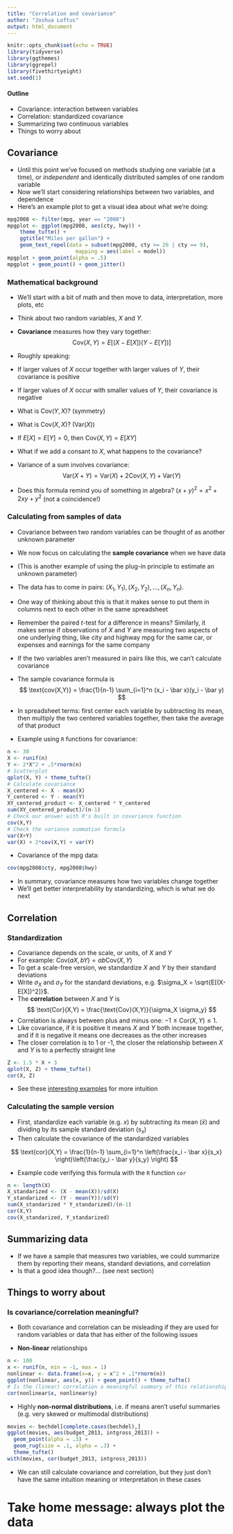 ```yaml
---
title: "Correlation and covariance"
author: "Joshua Loftus"
output: html_document
---
```


```r
knitr::opts_chunk$set(echo = TRUE)
library(tidyverse)
library(ggthemes)
library(ggrepel)
library(fivethirtyeight)
set.seed(1)
```

#### Outline

- Covariance: interaction between variables
- Correlation: standardized covariance
- Summarizing two continuous variables
- Things to worry about

## Covariance

- Until this point we've focused on methods studying one variable (at a time), or *independent* and identically distributed samples of one random variable
- Now we'll start considering relationships between two variables, and dependence
- Here's an example plot to get a visual idea about what we're doing:

```r
mpg2008 <- filter(mpg, year == "2008")
mpgplot <- ggplot(mpg2008, aes(cty, hwy)) +
    theme_tufte() + 
    ggtitle("Miles per gallon") +
    geom_text_repel(data = subset(mpg2008, cty >= 26 | cty == 9),
                      mapping = aes(label = model))
mpgplot + geom_point(alpha = .5)
mpgplot + geom_point() + geom_jitter()
``` 

### Mathematical background

- We'll start with a bit of math and then move to data, interpretation, more plots, etc

- Think about two random variables, $X$ and $Y$.
- **Covariance** measures how they vary together:
$$
\text{Cov}(X, Y) = E[(X- E[X])(Y - E[Y])]
$$
- Roughly speaking:
- If larger values of $X$ occur together with larger values of $Y$, their covariance is positive
- If larger values of $X$ occur with smaller values of $Y$, their covariance is negative

- What is $\text{Cov}(Y,X)$? (symmetry)
- What is $\text{Cov}(X,X)$? ($\text{Var}(X)$)
- If $E[X] = E[Y] = 0$, then $\text{Cov}(X,Y) = E[XY]$
- What if we add a consant to $X$, what happens to the covariance?

- Variance of a sum involves covariance:
$$
\text{Var}(X + Y) = \text{Var}(X) + 2\text{Cov}(X,Y) + \text{Var}(Y)
$$
- Does this formula remind you of something in algebra? $(x+y)^2 = x^2 + 2xy + y^2$ (not a coincidence!)

### Calculating from samples of data

- Covariance between two random variables can be thought of as another unknown parameter
- We now focus on calculating the **sample covariance** when we have data
- (This is another example of using the plug-in principle to estimate an unknown parameter)

- The data has to come in pairs: $(X_1, Y_1), (X_2, Y_2), \ldots, (X_n, Y_n)$.
- One way of thinking about this is that it makes sense to put them in columns next to each other in the same spreadsheet
- Remember the paired $t$-test for a difference in means? Similarly, it makes sense if observations of $X$ and $Y$ are measuring two aspects of one underlying thing, like city and highway mpg for the same car, or expenses and earnings for the same company
- If the two variables aren't measured in pairs like this, we can't calculate covariance

- The sample covariance formula is
$$
\text{cov(X,Y)} = \frac{1}{n-1} \sum_{i=1}^n (x_i - \bar x)(y_i - \bar y)
$$
- In spreadsheet terms: first center each variable by subtracting its mean, then multiply the two centered variables together, then take the average of that product


- Example using `R` functions for covariance:
```r
n <- 30
X <- runif(n)
Y <- 2*X^2 + .5*rnorm(n)
# Scatterplot
qplot(X, Y) + theme_tufte()
# Calculate covariance
X_centered <- X - mean(X)
Y_centered <- Y - mean(Y)
XY_centered_product <- X_centered * Y_centered
sum(XY_centered_product)/(n-1)
# Check our answer with R's built in covariance function
cov(X,Y)
# Check the variance summation formula
var(X+Y)
var(X) + 2*cov(X,Y) + var(Y)
```

- Covariance of the mpg data:

```r
cov(mpg2008$cty, mpg2008$hwy)
```

- In summary, covariance measures how two variables change together
- We'll get better interpretability by standardizing, which is what we do next

## Correlation

### Standardization

- Covariance depends on the scale, or units, of $X$ and $Y$
- For example: $\text{Cov}(aX, bY) = ab \text{Cov}(X,Y)$
- To get a scale-free version, we standardize $X$ and $Y$ by their standard deviations
- Write $\sigma_X$ and $\sigma_Y$ for the standard deviations, e.g. $\sigma_X = \sqrt{E[(X-E[X])^2]}$.
- The **correlation** between $X$ and $Y$ is
$$
\text{Cor}(X,Y) = \frac{\text{Cov}(X,Y)}{\sigma_X \sigma_y}
$$
- Correlation is always between plus and minus one: $-1 \leq \text{Cor}(X,Y) \leq 1$.
- Like covariance, if it is positive it means $X$ and $Y$ both increase together, and if it is negative it means one decreases as the other increases
- The closer correlation is to 1 or -1, the closer the relationship between $X$ and $Y$ is to a perfectly straight line

```r
Z <- 1.5 * X + 3
qplot(X, Z) + theme_tufte()
cor(X, Z)
```

- See these [interesting examples](https://en.wikipedia.org/wiki/Pearson_correlation_coefficient#/media/File:Correlation_examples2.svg) for more intuition

### Calculating the sample version

- First, standardize each variable (e.g. $x$) by subtracting its mean ($\bar x$) and dividing by its sample standard deviation ($s_x$)
- Then calculate the covariance of the standardized variables

$$
\text{cor}(X,Y) = \frac{1}{n-1} \sum_{i=1}^n \left(\frac{x_i - \bar x}{s_x} \right)\left(\frac{y_i - \bar y}{s_y} \right)
$$

- Example code verifying this formula with the `R` function `cor`
```r
n <- length(X)
X_standarized <- (X - mean(X))/sd(X)
Y_standarized <- (Y - mean(Y))/sd(Y)
sum(X_standarized * Y_standarized)/(n-1)
cor(X,Y)
cov(X_standarized, Y_standarized)
```

## Summarizing data

- If we have a sample that measures two variables, we could summarize them by reporting their means, standard deviations, and correlation
- Is that a good idea though?... (see next section)

## Things to worry about

### Is covariance/correlation meaningful?

- Both covariance and correlation can be misleading if they are used for random variables or data that has either of the following issues

- **Non-linear** relationships

```r
n <- 100
x <- runif(n, min = -1, max = 1)
nonlinear <- data.frame(x=x, y = x^2 + .1*rnorm(n))
ggplot(nonlinear, aes(x, y)) + geom_point() + theme_tufte()
# Is the (linear) correlation a meaningful summary of this relationship?
cor(nonlinear$x, nonlinear$y)
```

- Highly **non-normal distributions**, i.e. if means aren't useful summaries (e.g. very skewed or multimodal distributions)

```r
movies <- bechdel[complete.cases(bechdel),]
ggplot(movies, aes(budget_2013, intgross_2013)) +
  geom_point(alpha = .3) + 
  geom_rug(size = .1, alpha = .3) +
  theme_tufte()
with(movies, cor(budget_2013, intgross_2013))
```

- We can still calculate covariance and correlation, but they just don't have the same intuition meaning or interpretation in these cases

# Take home message: always plot the data



